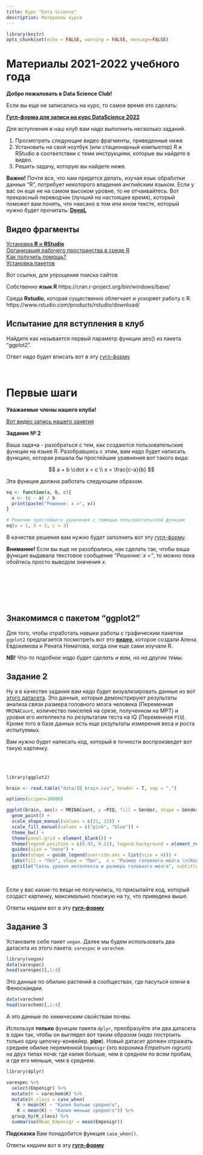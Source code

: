 ```yaml
---
title: Курс "Data Science"
description: Материалы курса 
---
```

 

```r
library(knitr)
opts_chunk$set(echo = FALSE, warning = FALSE, message=FALSE)
```





# **Материалы 2021-2022 учебного года** 

**Добро пожаловать в Data Science Club!**

Если вы еще не записались на курс, то самое время это сделать:

[**Гугл-форма для записи на курс DataScience 2022**](https://docs.google.com/forms/d/e/1FAIpQLSeS9yoSjXL3H8Z5EOT_0YuESky5a4ol79r0wqrEPVpql2Otsg/viewform?usp=sf_link)

Для вступления в наш клуб вам надо выполнить несколько заданий.

1. Просмотреть следующие видео фрагменты, приведенные ниже
2. Установить на свой ноутбук (или стационарный компьютер) R и RStudio в соответствии с теми инструкциям, которые вы найдете в видео.
3. Решить задачу, которую вы найдете ниже.

**Важно!** Почти все, что нам придется делать, изучая язык обработки данных "R", потребует некоторого владения английским языком. Если у вас он еще не на самом высоком уровне, то не отчаивайтесь. Вот прекрасный переводчик (лучший на настоящее время), который поможет вам понять, что наисано в том или ином тексте, который нужно будет прочитать: 
[**DeepL**](https://www.deepl.com/ru/translator)

## Видео фрагменты
[Установка **R** и **RStudio**](https://www.coursera.org/lecture/znakomstvo-r-bazovaya-statistika/ustanovka-i-nastroika-r-i-rstudio-mfcyD?utm_source=link&utm_medium=in_course_lecture&utm_content=page_share&utm_campaign=overlay_button)     
[Организация рабочего пространства  в среде R](https://www.coursera.org/lecture/znakomstvo-r-bazovaya-statistika/orghanizatsiia-rabochiegho-prostranstva-MX8Ut?utm_source=link&utm_medium=in_course_lecture&utm_content=page_share&utm_campaign=overlay_button)      
[Как получить помощь?](https://www.coursera.org/lecture/znakomstvo-r-bazovaya-statistika/kak-poluchit-pomoshch-Pi5Ho?utm_source=link&utm_medium=in_course_lecture&utm_content=page_share&utm_campaign=overlay_button)       
[Установка пакетов](https://www.coursera.org/lecture/znakomstvo-r-bazovaya-statistika/ustanovka-pakietov-dumb5?utm_source=link&utm_medium=in_course_lecture&utm_content=page_share&utm_campaign=overlay_button)       


Вот ссылки, для упрощения поиска сайтов 

Собственно **язык R** https://cran.r-project.org/bin/windows/base/

Среда **Rstudio**, которая существенно облегчает и ускоряет работу с R. https://www.rstudio.com/products/rstudio/download/



## Испытание для вступления в клуб

Найдите как называется первый параметр функции aes() из пакета "ggplot2".

Ответ надо будет вписать вот в эту [гугл-форму](https://docs.google.com/forms/d/e/1FAIpQLSfYkVDl34C5pSJGHY4fBLH0PLosb7gu2CAr7TdF_X3IeXH7GQ/viewform?usp=sf_link)



<br>


# Первые шаги

**Уважаемые члены нашего клуба!**

[Вот видео запись нашего занятия](https://drive.google.com/file/d/18IcSk9jCWMhr6fkGFjpsEucxYR9bGsel/view?usp=sharing)

**Задание № 2**

Ваша задача - разобраться с тем, как создаются пользовательские функции на языке R. Разобравшись с этим, вам надо будет написать функцию, которая решала бы простейшие уравнения вот такого вида:

$$
a + b \cdot x = c \\
x = \frac{c-a}{b}
$$


Эта функция должна работать следующим образом.

```r
eq <- function(a, b, c){
  x <- (c - a) / b
  print(paste("Решение: x =", x))
}
```

```r
# Решение простейшего уравнения с помощью пользовательской функции
eq(a = 1, b = 2, c = 3)
```

В качестве решения вам нужно будет заполнить вот эту [гугл-форму](https://docs.google.com/forms/d/e/1FAIpQLSefNpWj1p_atOIvEVsgEZ_98aSGxejPDYNzicDnN1j1mquELw/viewform?usp=sf_link).

**Внимание!** Если вы еще не разобрались, как сделать так, чтобы ваша функция выдавала текстовое сообщение *"Решение: x ="*, то можно пока обойтись просто выводом значения $x$.



<br>
<br>
<br>
<br>
<br>


## Знакомимся с пакетом "ggplot2"

Для того, чтобы отработать навыки работы с графическим пакетом `ggplot2` предлагается посмотреть вот это [**видео**](https://youtu.be/wVA7N9nNZqE), которое создали Алена Евдокимова и Рената Нематова, когда они еще сами изучали R. 

**NB!** *Что-то подобное надо будет сделать и вам, но на другие темы.*



## Задание 2


Ну а в качестве задания вам надо будет визуализировать данные из вот [этого датасета](data/IQ_brain.csv). Это данные, которые демонстрируют результаты анализа связи размера головного мозга человека (Переменная `MRINACount`, количество пикселей на срезе, полученном на МРТ) и уровня его интеллекта по результатам теста на IQ (Переменная `PIQ`). Кроме того в базе данных есть еще результаты измерения веса и роста испытуемых.

Вам нужно будет написать код, который в точности воспроизведет вот такую картинку.

<br>
<br>

```r
library(ggplot2)

brain <- read.table("data/IQ_brain.csv", header = T, sep = ",")

options(scipen=10000)

ggplot(brain, aes(x = MRINACount, y =PIQ, fill = Gender, shape = Gender, size = Weight)) + 
  geom_point() +
  scale_shape_manual(values = c(21, 22)) + 
  scale_fill_manual(values = c("pink", "blue")) +
  theme_bw() +
  theme(panel.grid = element_blank()) +
  theme(legend.position = c(0.93, 0.12), legend.background = element_rect(fill="green", color = "black"), legend.key = element_blank()) + 
  guides(size = "none") + 
  guides(shape = guide_legend(override.aes = list(size = 4))) +
  labs(fill = "Пол", shape = "Пол",  x = "Размер головного мозга \n(Количество пикселей)", y = "Уровень интеллекта \n(IQ - тест)") + 
  ggtitle("Связь уровня интеллекта и размера головного мозга", subtitle = "размер точек пропорционален весу") 


```

<br>

Если у вас какие-то вещи не получились, то присылайте код, который создаст картинку, максимально похожую на ту, что приведена выше.

Ответы кидаем вот в эту [**гугл-форму**](https://docs.google.com/forms/d/e/1FAIpQLSfYkVDl34C5pSJGHY4fBLH0PLosb7gu2CAr7TdF_X3IeXH7GQ/viewform?usp=sf_link)



## Задание 3

Установите себе пакет `vegan`. Далее мы будем использовать два датасета из этого пакета: `varespec` и  `varechem`.

```r
library(vegan)
data(varespec)
head(varespec)[,1:4]
```

Это данные по обилию растений в сообществах, где пасуться олени в Феноскандии. 

```r
data(varechem)
head(varechem)[,1:4]
```

А это данные по химическим свойствам почвы.

Используя **только** функции пакета `dplyr`, преобразуйте эти два датасета в один так, чтобы он выглядел вот таким образом (надо построить только одну цепочку-конвейер, **pipe**). Новый датасет должен отражать среднее обилие переменной `Empenigr` (это вороника *Empetrum nigrum*) на двух типах почв: где калия больше, чем в среднем по всем пробам, и где его меньше, чем в среднем.


```r
library(dplyr)

varespec %>% 
  select(Empenigr) %>% 
  mutate(K = varechem$K) %>% 
  mutate(K_class = case_when(
    K > mean(K) ~ "Калия больше среднего",
    K < mean(K) ~ "Калия меньше среднего")) %>% 
  group_by(K_class) %>% 
  summarise(Mean_Empenigr = mean(Empenigr))

```

**Подсказка** Вам понадобится функция `case_when()`.


Ответы кидаем вот в эту [**гугл-форму**](https://docs.google.com/forms/d/e/1FAIpQLSfYkVDl34C5pSJGHY4fBLH0PLosb7gu2CAr7TdF_X3IeXH7GQ/viewform?usp=sf_link)




<!-- # **Материалы 2020-2021 учебного года**  -->

<!-- ## **Часть 1.** Первые шаги  -->

<!-- Надо будет установить себе на компьютер две программы: -->

<!-- 1. Собственно **язык R** https://cran.r-project.org/bin/windows/base/ -->
<!-- 2. Среду **Rstudio**, которая существенно облегчает и ускоряет работу с R. https://www.rstudio.com/products/rstudio/download/ -->

<!-- После того, как это сделали, откройте RStudio и попытайтесь разобраться тем, как это работает самостоятельно. Для этого используте вот эту [презентацию](https://varmara.github.io/linmodr/01_intro_to_r.html) -->






<!-- **Задание №1** -->

<!-- Если вы в этом разобрались с тем, как это работает, то установите себе пакет ggplot2. Попробуйте самостоятельно поработать с ним. Для этого вы можете воспользоваться простой [презентацией, подготовленной Аленой и Ренатой](https://drive.google.com/file/d/1Qu04vLwldakmHmOEwOzBOKvohrj3J0U5/view?usp=sharing). -->
<!-- Нарисуйте самостоятельно какой-нибудь график. -->


<!-- **Задание №2** -->


<!-- Если вы вы этом разобрались, то вы сможете выполнить следующее задание. Посмотрите [видео фрагмент с рассказом о том, что такое Rmarkdown](https://drive.google.com/file/d/1CCwBc_rlF77W1R_-0tCWVFY4TsX6fTG6/view?usp=sharing).  -->

<!-- *NB! Там в конце косяк из-за того, что программа видеозахвата экрана понимает под экраном только то, с чего она начала работать. Увы, это не обойти. Так что пытайтесь сами. Жду ваших ответов до 23:59 понедельника 19 октября.*    -->


<!-- - [Файл для скачивания]("data/Chemtred 2019.xlsx") -->






<!-- ## **Часть 2.** Создаем сложный html-документ  -->

<!-- - [файл, который мы будем создавать](data/Сложный файл.html)  -->

<!-- - [Данные файл 1](data/Astfood_Length.csv) -->
<!-- - [Данные файл 2](data/Astfood_2019.csv) -->
<!-- - [Данные файл 3](data/Astfood_Asterias_2019.csv) -->


<!-- **Задание №1.** -->

<!-- Просмотрите [это видео](https://drive.google.com/file/d/10iAsdgHHtOssLAvUVCwPDajsz69QqjLe/view?usp=sharing), в нем вы найдете историю про то, как можно создать довольно сложный html-документ с использованием языка R-markdown. Поскольку это мы уже проделывали при очной встрече, то все, что вы увидите в этом видео - это будет повторение. На всякий случай вот [тот RMD-файл, который получился в данном видео](data/My_html.Rmd).   -->


<!-- <br> -->

<!-- **Задание №2.** -->

<!-- Вам нужно будет создать такой rmd-файл, который после его нитриния произвел бы на свет [вот такой html-документ](data/Eiler.html). -->


<!-- <br> -->

<!-- ## **Часть 3.** Создаем презентацию в формате html-документа   -->

<!-- **Задание №3.** -->

<!-- Вам нужно будет создать вот такой [html-документ](data/Khaitov_presentation_dept_Hydrobiology_simplified.html), пользуясь материалами, которые нахрдятся в файле[ "Constructor.zip"](data/Constructor.zip) -->


<!-- <br> -->
<!-- <br> -->




<!-- ## **Часть 3.** Включаем в html-документ библиографические ссылки -->
<!-- Работа с библиографией - самая сложная с технической точки зрения часть работы. Для того, чтобы она не превращалась в ад следует освоить современные методы работы с библиографией. Если вы не были на нашем занятии, то ознакомьтесь вот с этим [видео](https://drive.google.com/file/d/1ZlA8y4rse5lwHyVhCJ5yYHkUtTpuT17s/view?usp=sharing). -->

<!-- **Задание № 1** -->
<!-- Найдите с помощью ресурса [Google Scholar](https://scholar.google.ru/) десять источников, которые имеют отношение к вашей работе. Далее создайте файл, в котором будут находиться описания ваших источников в формате BibTeX (про то, как это делать, смотрите видео, указанное выше). Это файл нам понадобится для нашей следующей встречи.   -->

<!-- <br> -->
<!-- <br> -->
<!-- <br> -->
<!-- <br> -->
<!-- <br> -->
<!-- <br> -->


<!-- # **Материалы предыдущего учебного года**  -->

<!-- ## **Часть 1.** Первые шаги  -->

<!-- ## Что надо сделать в первую очередь -->

<!-- Поскольку все находятся на разных уровнях своего онтогенеза, то тем, кто вообще еще ничего не знает, предлагается пройти курс молодого бойца, освоив материалы следующей презентации. Бойцам менее молодым тоже рекомендуется просмотреть материалы этой презентации. -->

<!-- https://varmara.github.io/linmodr/01_intro_to_r.html -->

<!-- Перед тем, как ее проходить надо будет установить себе на компьютер две программы: -->

<!-- 1. Собственно **язык R** https://cran.r-project.org/bin/windows/base/ -->
<!-- 2. Среду **Rstudio**, которая существенно облегчает и ускоряет работу с R. https://www.rstudio.com/products/rstudio/download/ -->



<!-- ## **Часть 2.** Учимся работать с простейшими кодами -->
<!-- Ниже вы найдете код, который мы написали в предыдущем занятии.  -->

<!-- Теперь мы знаем как присваивать значения переменным, как написать пользовательскую функцию, что такое векторы и как проводится обращение к элементам векторов. -->

<!-- [Вот код](Data_science/My_firs_steps/my_first_script.R) -->

<!-- **Домашнее задание** -->

<!-- Часть 1. Мы решили, что команда R_азруштелей легенд в этом году займется выяснением зависят ли оценки учащихся от погодных условий. Поэтому, используя данные электронных дневников как можно большего количества своих одноклассников (за прошлые года и можно за этот год) создайте базу данных, которая включала бы следующие поля: Дата, предмет, оценка, класс, Имя ученика (можно номер вместо учеников номера). Чем больше людей будет отраженно в базе, тем надежнее будут выводы. Свои базы данных в экселевском формате присылайте мне по почте до вечера вторника 12 февраля.  -->

<!-- Часть 2. Поставьте себе следующие пакеты. MASS, ggplot2, car, ISwR, dplyr. Про то как ставить пакеты разберитесь самостоятельно. -->

<!-- # **Часть 3.** Визуализация данных -->

<!-- Вот код который мы породили на занятии -->

<!-- [Вот код](Data_science/My_firs_steps/my_first_script.R) -->


<!-- **Домашнее задание** -->
<!-- 1. Доработать код так, чтобы он цветом отражал вес матери от желтого (минимум) до красного (максимум).    -->
<!-- 2. Убрать легенду с графика совсем.    -->
<!-- 4. Марина добивает базу по оценкам.    -->
<!-- 5. Все остальные ищут данные по метеоусловиям за сентябрь-декабрь 2018 (совет: загляниет на rp5). На основе этих данных создаете базу данных по погодным условиям.    -->


<!-- ## **Часть 4.** Визуализация данных с простейшей статистической обработкой  -->

<!-- Марина молодец! Она добила базу данных для нашего проекта Rазрушителей легенд. Скачайте файл. Дорабатывать будем вместе.  -->

<!-- [Вот файл](Data_science/My_firs_steps/data/credits.xlsx) -->


<!-- **Домашнее задание от 6.03.2019** -->
<!-- Используя данные из базы данных по оценкам, которая находится в [этом файле](Data_science/My_firs_steps/data/credits.xlsx), нужно будет создать два файла в формате CSV. Первый файл с оценкам за сентябрь, второй -- с оценками за октябрь. В коде, который мы создали лежит пример визуализации оценок за сентябрь с помощью бокс-плотов. Нужно будет построить похожий график, но так, чтобы данные за сентябрь и за октябрь находились на одном рисунке на двух разных фасетках. [Вот код который мы написали](Data_science/My_firs_steps/my_first_script.R). -->


<!-- ## **Часть 5.** Учимся манипулировать данными  -->

<!-- Будем изучать методы фильтрации и соединения разнородных данных. -->

<!-- Для работы надо будет скачать данные по гендерной принадлежности изчаемой группы учеников. -->

<!-- [Вот эти данные](Data_science/My_firs_steps/data/gender.csv). -->

<!-- Кроме того, я сам за вас (вот нехорошие...) скачал данные по погоде в СПб за интересующий нас срок. -->


<!-- [Вот эти данные](Data_science/My_firs_steps/data/weather.xls). -->


<!-- # **Часть 6.** Учимся оценивать параметры генеральной совокупности по выборкам -->

<!-- [Вот код который мы написали на прошлом занятии](Data_science/My_firs_steps/my_first_script.R). -->

<!-- Теперь мы знаем, что если величина в генеральной совокупности подчиняется нормальному распределению, то есть только два параметра, которые надо знать, чтобы понять все про эту генеральную совокупность: среднее значение и дисперсия. Но они нам неизвестны и мы используем выборки небольшого объема для их оценки.  -->
<!-- По выборке мы вычислем: -->
<!-- - Среднее выборочное. -->
<!-- - Стандартное отклонение. -->
<!-- - Стандартную ошибку среднего.  -->

<!-- Для того, чтобы пощупать своими руками то, что эти выборочные показатели означают, вам предлагается решить следующую задачку. -->

<!-- ### Домашнее задание на среду -->

<!-- Как известно, созданием разумных существ в Средиземье занимались все, кому не лень. Да и сама по себе эволюция там за четыре эпохи как-никак шла... Короче, решил Эру Илуватар наконец разобраться сколько всего рас обитает в некогда созданной им Арде. И заслал он своего верного майар Пенальда Серобуромалинового в Средиземье и велел ему разобраться в вопросе и предоставить технический отчет. Долго бродил Пенальд по просторам континента и у всех существ, с которыми он имел дело, он измерял их рост и длину ушей. Все это он добросовестно свел в [csv-файл](Data_science/My_firs_steps/data/arda.csv). Помогите Пенальду ответить на следующие вопросы: -->
<!-- 1.Сколько всего рас обтитает в Средиземье. -->
<!-- 2.Какие именно значения параметров имели ввиду создатели тех или иных рас, когда творили свих питомцев.     -->




